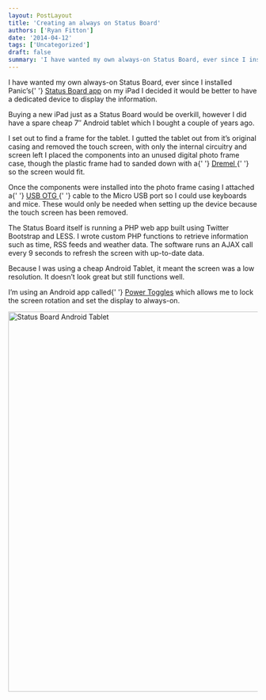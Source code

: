 ```yaml
---
layout: PostLayout
title: 'Creating an always on Status Board'
authors: ['Ryan Fitton']
date: '2014-04-12'
tags: ['Uncategorized']
draft: false
summary: 'I have wanted my own always-on Status Board, ever since I installed Panic&amp;#8217;s Status Board app on my iPad I decided it would be better to have a dedicated device to display the information. Buying a new iPad just as a Status Board would be overkill, however I did have a spare cheap 7&amp;#8243; Android [&amp;hellip;]'
---
```


<p>
  I have wanted my own always-on Status Board, ever since I installed Panic&#8217;s{' '}
  <a href="https://panic.com/statusboard/">Status Board app</a> on my iPad I decided it would be
  better to have a dedicated device to display the information.
</p>
<p>
  Buying a new iPad just as a Status Board would be overkill, however I did have a spare cheap
  7&#8243; Android tablet which I bought a couple of years ago.
</p>
<p>
  I set out to find a frame for the tablet. I gutted the tablet out from it&#8217;s original casing
  and removed the touch screen, with only the internal circuitry and screen left I placed the
  components into an unused digital photo frame case, though the plastic frame had to sanded down
  with a{' '}
  <a href="http://www.amazon.co.uk/gp/product/B0078LENZC/ref=as_li_ss_tl?ie=UTF8&amp;camp=1634&amp;creative=19450&amp;creativeASIN=B0078LENZC&amp;linkCode=as2&amp;tag=ryanfittoncou-21">
    Dremel
  </a>{' '}
  so the screen would fit.
</p>
<p>
  Once the components were installed into the photo frame casing I attached a{' '}
  <a href="http://www.amazon.co.uk/gp/product/B0064GZAIQ/ref=as_li_ss_tl?ie=UTF8&amp;camp=1634&amp;creative=19450&amp;creativeASIN=B0064GZAIQ&amp;linkCode=as2&amp;tag=ryanfittoncou-21">
    USB OTG
  </a>{' '}
  cable to the Micro USB port so I could use keyboards and mice. These would only be needed when
  setting up the device because the touch screen has been removed.
</p>
<p>
  The Status Board itself is running a PHP web app built using Twitter Bootstrap and LESS. I wrote
  custom PHP functions to retrieve information such as time, RSS feeds and weather data. The
  software runs an AJAX call every 9 seconds to refresh the screen with up-to-date data.
</p>
<p>
  Because I was using a cheap Android Tablet, it meant the screen was a low resolution. It
  doesn&#8217;t look great but still functions well.
</p>
<p>
  I&#8217;m using an Android app called{' '}
  <a href="https://play.google.com/store/apps/details?id=com.painless.pc">Power Toggles</a> which
  allows me to lock the screen rotation and set the display to always-on.
</p>
<p>
  <img
    loading="lazy"
    src="/static/img/blog/2014/04/IMG_20140412_150648-1024x768.jpg"
    alt="Status Board Android Tablet"
    width="1024"
    height="768"
  />
</p>
